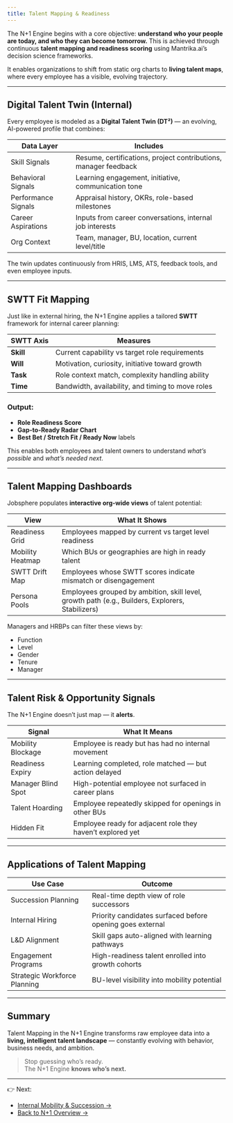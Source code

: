 ```yaml
---
title: Talent Mapping & Readiness
---
```


The N+1 Engine begins with a core objective: **understand who your people are today, and who they can become tomorrow.** This is achieved through continuous **talent mapping and readiness scoring** using Mantrika.ai’s decision science frameworks.

It enables organizations to shift from static org charts to **living talent maps**, where every employee has a visible, evolving trajectory.

---

## Digital Talent Twin (Internal)

Every employee is modeled as a **Digital Talent Twin (DT²)** — an evolving, AI-powered profile that combines:

| Data Layer | Includes |
|------------|----------|
| Skill Signals | Resume, certifications, project contributions, manager feedback |
| Behavioral Signals | Learning engagement, initiative, communication tone |
| Performance Signals | Appraisal history, OKRs, role-based milestones |
| Career Aspirations | Inputs from career conversations, internal job interests |
| Org Context | Team, manager, BU, location, current level/title |

The twin updates continuously from HRIS, LMS, ATS, feedback tools, and even employee inputs.

---

## SWTT Fit Mapping

Just like in external hiring, the N+1 Engine applies a tailored **SWTT** framework for internal career planning:

| SWTT Axis | Measures |
|-----------|----------|
| **Skill** | Current capability vs target role requirements |
| **Will** | Motivation, curiosity, initiative toward growth |
| **Task** | Role context match, complexity handling ability |
| **Time** | Bandwidth, availability, and timing to move roles |

### Output:
- **Role Readiness Score**
- **Gap-to-Ready Radar Chart**
- **Best Bet / Stretch Fit / Ready Now** labels

This enables both employees and talent owners to understand *what’s possible* and *what’s needed next*.

---

## Talent Mapping Dashboards

Jobsphere populates **interactive org-wide views** of talent potential:

| View | What It Shows |
|------|---------------|
| Readiness Grid | Employees mapped by current vs target level readiness |
| Mobility Heatmap | Which BUs or geographies are high in ready talent |
| SWTT Drift Map | Employees whose SWTT scores indicate mismatch or disengagement |
| Persona Pools | Employees grouped by ambition, skill level, growth path (e.g., Builders, Explorers, Stabilizers) |

Managers and HRBPs can filter these views by:
- Function
- Level
- Gender
- Tenure
- Manager

---

## Talent Risk & Opportunity Signals

The N+1 Engine doesn’t just map — it **alerts**.

| Signal | What It Means |
|--------|----------------|
| Mobility Blockage | Employee is ready but has had no internal movement |
| Readiness Expiry | Learning completed, role matched — but action delayed |
| Manager Blind Spot | High-potential employee not surfaced in career plans |
| Talent Hoarding | Employee repeatedly skipped for openings in other BUs |
| Hidden Fit | Employee ready for adjacent role they haven’t explored yet |

---

## Applications of Talent Mapping

| Use Case | Outcome |
|----------|---------|
| Succession Planning | Real-time depth view of role successors |
| Internal Hiring | Priority candidates surfaced before opening goes external |
| L&D Alignment | Skill gaps auto-aligned with learning pathways |
| Engagement Programs | High-readiness talent enrolled into growth cohorts |
| Strategic Workforce Planning | BU-level visibility into mobility potential |

---

## Summary

Talent Mapping in the N+1 Engine transforms raw employee data into a **living, intelligent talent landscape** — constantly evolving with behavior, business needs, and ambition.

> Stop guessing who’s ready.  
> The N+1 Engine **knows who’s next.**

---

👉 Next:
- [Internal Mobility & Succession →](/nplus1-engine/internal-mobility)
- [Back to N+1 Overview →](/nplus1-engine/overview)
